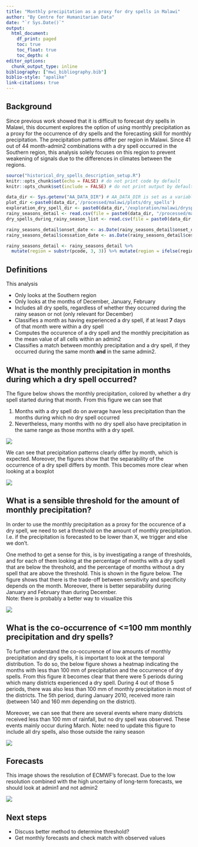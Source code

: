 ```yaml
---
title: "Monthly precipitation as a proxy for dry spells in Malawi"
author: "By Centre for Humanitarian Data"
date: "`r Sys.Date()`"
output:
  html_document:
    df_print: paged
    toc: true
    toc_float: true
    toc_depth: 4
editor_options:
  chunk_output_type: inline
bibliography: ["mwi_bibliography.bib"]
biblio-style: "apalike"
link-citations: true
---
```


## Background
Since previous work showed that it is difficult to forecast dry spells in Malawi, this document explores the option of using monthly precipitation as a proxy for the occurrence of dry spells and the forecasting skill for monthly precipitation. 
The precipitation patterns differ per region in Malawi. Since 41 out of 44 month-admin2 combinations with a dry spell occurred in the Southern region, this analysis solely focuses on this region to prevent weakening of signals due to the differences in climates between the regions.
<!-- All the code used to produce this analysis is openly available [here](https://github.com/OCHA-DAP/pa-anticipatory-action). -->

<!-- This work uses a list of historical dry spells and rainy seasons, that was also created as part of this project. Further information and analyses of the detection of these historical dry spells can be found [here](https://github.com/OCHA-DAP/pa-anticipatory-action/blob/develop/analyses/malawi/notebooks/historical_dry_spells_description_mean.html) -->


```r
source("historical_dry_spells_description_setup.R")
knitr::opts_chunk$set(echo = FALSE) # do not print code by default
knitr::opts_chunk$set(include = FALSE) # do not print output by default
```

```r
data_dir <- Sys.getenv("AA_DATA_DIR") # AA_DATA_DIR is set as a variable in .Renviron or .bashprofile
plot_dir <-paste0(data_dir,'/processed/malawi/plots/dry_spells')
exploration_dry_spell_dir <- paste0(data_dir,'/exploration/malawi/dryspells/')
rainy_seasons_detail <- read.csv(file = paste0(data_dir, "/processed/malawi/dry_spells/rainy_seasons_detail_2000_2020_mean_back.csv"))
dry_spells_during_rainy_season_list <- read.csv(file = paste0(data_dir, "/processed/malawi/dry_spells/dry_spells_during_rainy_season_list_2000_2020_mean_back.csv"))

rainy_seasons_detail$onset_date <- as.Date(rainy_seasons_detail$onset_date, format = "%Y-%m-%d")
rainy_seasons_detail$cessation_date <- as.Date(rainy_seasons_detail$cessation_date, format = "%Y-%m-%d")

rainy_seasons_detail <- rainy_seasons_detail %>%
  mutate(region = substr(pcode, 3, 3)) %>% mutate(region = ifelse(region == 3, "Southern", ifelse(region == 2, "Central", "Northern")))

```

## Definitions
This analysis

- Only looks at the Southern region
- Only looks at the months of December, January, February
- Includes all dry spells, regardless of whether they occurred during the rainy season or not (only relevant for December)
- Classifies a month as having experienced a dry spell, if at least **7** days of that month were within a dry spell
- Computes the occurence of a dry spell and the monthly precipitation as the mean value of all cells within an admin2
- Classifies a match between monthly precipitation and a dry spell, if they occurred during the same month **and** in the same admin2.

## What is the monthly precipitation in months during which a dry spell occurred? 
The figure below shows the monthly precipitation, colored by whether a dry spell started during that month. 
From this figure we can see that 

1) Months with a dry spell do on average have less precipitation than the months during which no dry spell occurred
2) Nevertheless, many months with no dry spell also have precipitation in the same range as those months with a dry spell. 

![](`r paste0(plot_dir,'/seasonal/mwi_plot_monthly_precipitation_distribution_facet_decjanfeb_southern_ds7.png')`)

We can see that precipitation patterns clearly differ by month, which is expected. Moreover, the figures show that the separability of the occurrence of a dry spell differs by month. This becomes more clear when looking at a boxplot

![](`r paste0(plot_dir,'/seasonal/mwi_plot_monthly_precipitation_boxplot_decjanfeb_southern_ds7.png')`)

## What is a sensible threshold for the amount of monthly precipitation? 
In order to use the monthly precipitation as a proxy for the occurence of a dry spell, we need to set a threshold on the amount of monthly precipitation. I.e. if the precipitation is forecasted to be lower than X, we trigger and else we don't. 

One method to get a sense for this, is by investigating a range of thresholds, and for each of them looking at the percentage of months with a dry spell that are below the threshold, and the percentage of months without a dry spell that are above the threshold. This is shown in the figure below. The figure shows that there is the trade-off between sensitivity and specificity depends on the month. Moreover, there is better separability during January and February than during December.    
Note: there is probably a better way to visualize this

![](`r paste0(plot_dir,'/seasonal/mwi_plot_monthly_precipitation_threshold_decjanfeb_southern_ds7.png')`)

## What is the co-occurrence of <=100 mm monthly precipitation and dry spells? 
To further understand the co-occurence of low amounts of monthly precipitation and dry spells, it is important to look at the temporal distribution. To do so, the below figure shows a heatmap indicating the months with less than 100 mm of precipitation and the occurrence of dry spells. 
From this figure it becomes clear that there were 5 periods during which many districts experienced a dry spell. During 4 out of those 5 periods, there was also less than 100 mm of monthly precipitation in most of the districts. The 5th period, during January 2010, received more rain (between 140 and 160 mm depending on the district). 

Moreover, we can see that there are several events where many districts received less than 100 mm of rainfall, but no dry spell was observed. These events mainly occur during March.
Note: need to update this figure to include all dry spells, also those outside the rainy season

![](`r paste0(exploration_dry_spell_dir,'mwi_viz_hm_dry_spell_monthly_precip_mean_th100_adm2_southern_decjanfeb.png')`)

## Forecasts
This image shows the resolution of ECMWF's forecast. Due to the low resolution combined with the high uncertainy of long-term forecasts, we should look at admin1 and not admin2

![](`r paste0(exploration_dry_spell_dir,'ecmwf_forecast_resolution_mwi.png')`)

## Next steps
- Discuss better method to determine threshold? 
- Get monthly forecasts and check match with observed values